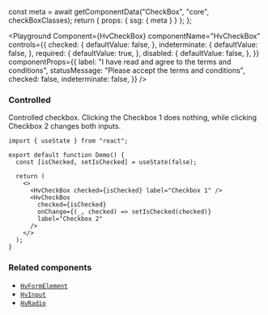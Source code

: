 

  const meta = await getComponentData("CheckBox", "core", checkBoxClasses);
  return { props: { ssg: { meta } } };
};

<Description />

<Page>

<Playground
  Component={HvCheckBox}
  componentName="HvCheckBox"
  controls={{
    checked: {
      defaultValue: false,
    },
    indeterminate: {
      defaultValue: false,
    },
    required: {
      defaultValue: true,
    },
    disabled: {
      defaultValue: false,
    },
  }}
  componentProps={{
    label: "I have read and agree to the terms and conditions",
    statusMessage: "Please accept the terms and conditions",
    checked: false,
    indeterminate: false,
  }}
/>

### Controlled

Controlled checkbox. Clicking the Checkbox 1 does nothing, while clicking Checkbox 2 changes both inputs.

```tsx live
import { useState } from "react";

export default function Demo() {
  const [isChecked, setIsChecked] = useState(false);

  return (
    <>
      <HvCheckBox checked={isChecked} label="Checkbox 1" />
      <HvCheckBox
        checked={isChecked}
        onChange={(_, checked) => setIsChecked(checked)}
        label="Checkbox 2"
      />
    </>
  );
}
```

### Related components

- [`HvFormElement`](/components/form-element)
- [`HvInput`](/components/input)
- [`HvRadio`](/components/radio)

</Page>
